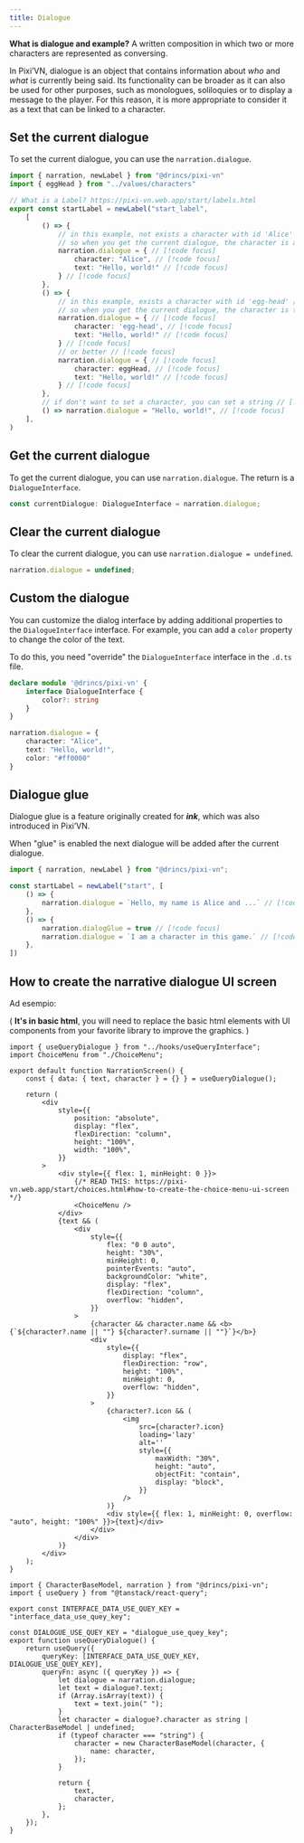 ```yaml
---
title: Dialogue
---
```



**What is dialogue and example?** A written composition in which two or more characters are represented as conversing.

In Pixi’VN, dialogue is an object that contains information about _who_ and _what_ is currently being said. Its functionality can be broader as it can also be used for other purposes, such as monologues, soliloquies or to display a message to the player. For this reason, it is more appropriate to consider it as a text that can be linked to a <DynamicLink href="/start/character#use-characters-in-the-game">character</DynamicLink>.

## Set the current dialogue

To set the current dialogue, you can use the `narration.dialogue`.

```ts title="labels/startLabel.ts"
import { narration, newLabel } from "@drincs/pixi-vn"
import { eggHead } from "../values/characters"

// What is a Label? https://pixi-vn.web.app/start/labels.html
export const startLabel = newLabel("start_label",
    [
        () => {
            // in this example, not exists a character with id 'Alice' // [!code focus]
            // so when you get the current dialogue, the character is a fake character with the name 'Alice' // [!code focus]
            narration.dialogue = { // [!code focus]
                character: "Alice", // [!code focus]
                text: "Hello, world!" // [!code focus]
            } // [!code focus]
        },
        () => {
            // in this example, exists a character with id 'egg-head' // [!code focus]
            // so when you get the current dialogue, the character is the character with id 'egg-head' // [!code focus]
            narration.dialogue = { // [!code focus]
                character: 'egg-head', // [!code focus]
                text: "Hello, world!" // [!code focus]
            } // [!code focus]
            // or better // [!code focus]
            narration.dialogue = { // [!code focus]
                character: eggHead, // [!code focus]
                text: "Hello, world!" // [!code focus]
            } // [!code focus]
        },
        // if don't want to set a character, you can set a string // [!code focus]
        () => narration.dialogue = "Hello, world!", // [!code focus]
    ],
)
```

<CurrentDialogueExample />

## Get the current dialogue

To get the current dialogue, you can use `narration.dialogue`. The return is a `DialogueInterface`.

```typescript
const currentDialogue: DialogueInterface = narration.dialogue;
```

## Clear the current dialogue

To clear the current dialogue, you can use `narration.dialogue = undefined`.

```typescript
narration.dialogue = undefined;
```

## Custom the dialogue

You can customize the dialog interface by adding additional properties to the `DialogueInterface` interface. For example, you can add a `color` property to change the color of the text.

To do this, you need "override" the `DialogueInterface` interface in the `.d.ts` file.

```ts tab="pixi-vn.d.ts"
declare module '@drincs/pixi-vn' {
    interface DialogueInterface {
        color?: string
    }
}
```

```ts tab="labels/startLabel.ts"
narration.dialogue = {
    character: "Alice",
    text: "Hello, world!",
    color: "#ff0000"
}
```

## Dialogue glue

Dialogue glue is a feature originally created for **_ink_**, which was also introduced in Pixi’VN.

When "glue" is enabled the next dialogue will be added after the current dialogue.

```ts title="labels/startLabel.ts"
import { narration, newLabel } from "@drincs/pixi-vn";

const startLabel = newLabel("start", [
    () => {
        narration.dialogue = `Hello, my name is Alice and ...` // [!code focus]
    },
    () => {
        narration.dialogGlue = true // [!code focus]
        narration.dialogue = `I am a character in this game.` // [!code focus]
    },
])
```

<DialogueGlueExample />

## How to create the narrative dialogue UI screen

Ad esempio:

( **It's in basic html**, you will need to replace the basic html elements with UI components from your favorite library to improve the graphics. )

```tsx tab="React"
import { useQueryDialogue } from "../hooks/useQueryInterface";
import ChoiceMenu from "./ChoiceMenu";

export default function NarrationScreen() {
    const { data: { text, character } = {} } = useQueryDialogue();

    return (
        <div
            style={{
                position: "absolute",
                display: "flex",
                flexDirection: "column",
                height: "100%",
                width: "100%",
            }}
        >
            <div style={{ flex: 1, minHeight: 0 }}>
                {/* READ THIS: https://pixi-vn.web.app/start/choices.html#how-to-create-the-choice-menu-ui-screen */}
                <ChoiceMenu />
            </div>
            {text && (
                <div
                    style={{
                        flex: "0 0 auto",
                        height: "30%",
                        minHeight: 0,
                        pointerEvents: "auto",
                        backgroundColor: "white",
                        display: "flex",
                        flexDirection: "column",
                        overflow: "hidden",
                    }}
                >
                    {character && character.name && <b>{`${character?.name || ""} ${character?.surname || ""}`}</b>}
                    <div
                        style={{
                            display: "flex",
                            flexDirection: "row",
                            height: "100%",
                            minHeight: 0,
                            overflow: "hidden",
                        }}
                    >
                        {character?.icon && (
                            <img
                                src={character?.icon}
                                loading='lazy'
                                alt=''
                                style={{
                                    maxWidth: "30%",
                                    height: "auto",
                                    objectFit: "contain",
                                    display: "block",
                                }}
                            />
                        )}
                        <div style={{ flex: 1, minHeight: 0, overflow: "auto", height: "100%" }}>{text}</div>
                    </div>
                </div>
            )}
        </div>
    );
}
```

```tsx tab="hooks/useQueryInterface.ts"
import { CharacterBaseModel, narration } from "@drincs/pixi-vn";
import { useQuery } from "@tanstack/react-query";

export const INTERFACE_DATA_USE_QUEY_KEY = "interface_data_use_quey_key";

const DIALOGUE_USE_QUEY_KEY = "dialogue_use_quey_key";
export function useQueryDialogue() {
    return useQuery({
        queryKey: [INTERFACE_DATA_USE_QUEY_KEY, DIALOGUE_USE_QUEY_KEY],
        queryFn: async ({ queryKey }) => {
            let dialogue = narration.dialogue;
            let text = dialogue?.text;
            if (Array.isArray(text)) {
                text = text.join(" ");
            }
            let character = dialogue?.character as string | CharacterBaseModel | undefined;
            if (typeof character === "string") {
                character = new CharacterBaseModel(character, {
                    name: character,
                });
            }

            return {
                text,
                character,
            };
        },
    });
}
```
